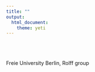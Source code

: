 ```yaml
---
title: ""
output: 
  html_document:
    theme: yeti
---
```

<br>
<br>
<br>
Freie University Berlin, Rolff group